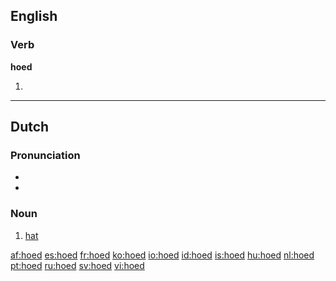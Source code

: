 ==English==
===Verb===
'''hoed'''

# {{past of|hoe}}

----
==Dutch==

===Pronunciation===
* {{IPA|/huːt/|lang=nl}}
* {{audio|Nl-hoed.ogg|Audio}}

===Noun===
{{nl-noun|g=m|pl=hoeden|diminutive=hoedje}}

# [[hat]]

[[af:hoed]]
[[es:hoed]]
[[fr:hoed]]
[[ko:hoed]]
[[io:hoed]]
[[id:hoed]]
[[is:hoed]]
[[hu:hoed]]
[[nl:hoed]]
[[pt:hoed]]
[[ru:hoed]]
[[sv:hoed]]
[[vi:hoed]]